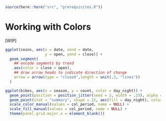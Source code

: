 ```r
source(here::here("src", "prerequisites.R"))
```

# Working with Colors {#working-with-colors}

[WIP]

```r
ggplot(coins, aes(x = date, xend = date, 
                  y = open, yend = close)) +
  geom_segment(
    ## encode segments by trend
    aes(color = close > open),
    ## draw arrow heads to indicate direction of change 
    arrow = arrow(type = "closed",length = unit(.3, "lines"))
  )
```

```r
ggplot(bikes, aes(x = season, y = count, color = day_night)) +
  geom_point(position = position_jitter(seed = 2, width = .25), alpha = .3, shape = 16, size = 2) +
  geom_point(stat = "summary", shape = 21, aes(fill = day_night), color = "black", stroke = .6, size = 4) +
  scale_color_manual(values = col_period, name = NULL) +
  scale_fill_manual(values = col_period, name = NULL) +
  theme(panel.grid.major.x = element_blank())
```

